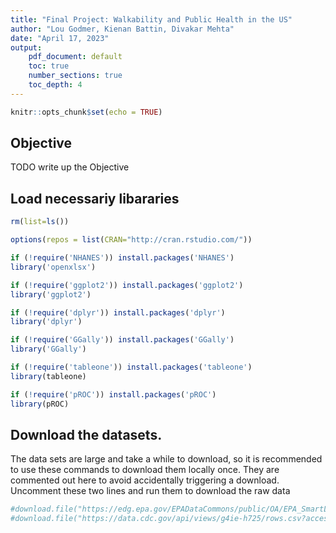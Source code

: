 ```yaml
---
title: "Final Project: Walkability and Public Health in the US"
author: "Lou Godmer, Kienan Battin, Divakar Mehta"
date: "April 17, 2023"
output:
    pdf_document: default
    toc: true
    number_sections: true
    toc_depth: 4
---
```


```r
knitr::opts_chunk$set(echo = TRUE)
```
\tableofcontents 
\newpage


## Objective

TODO write up the Objective

## Load necessariy libararies

```r

rm(list=ls())

options(repos = list(CRAN="http://cran.rstudio.com/"))

if (!require('NHANES')) install.packages('NHANES')
library('openxlsx')

if (!require('ggplot2')) install.packages('ggplot2')
library('ggplot2')

if (!require('dplyr')) install.packages('dplyr')
library('dplyr')

if (!require('GGally')) install.packages('GGally')
library('GGally')

if (!require('tableone')) install.packages('tableone')
library(tableone) 

if (!require('pROC')) install.packages('pROC')
library(pROC)
```


## Download the datasets. 

The data sets are large and take a while to download, so it is recommended to use these commands to download them locally once. 
They are commented out here to avoid accidentally triggering a download. Uncomment these two lines and run them to download the raw data

```r
#download.file("https://edg.epa.gov/EPADataCommons/public/OA/EPA_SmartLocationDatabase_V3_Jan_2021_Final.csv", destfile="walkability.csv")
#download.file("https://data.cdc.gov/api/views/g4ie-h725/rows.csv?accessType=DOWNLOAD", destfile="diseaseindicators.csv")
```




